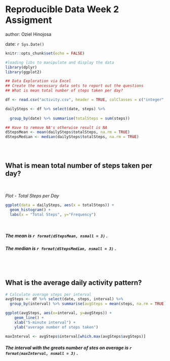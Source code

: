 
# Reproducible Data Week 2 Assigment

author: Oziel Hinojosa

date: `r Sys.Date()` 





```r
knitr::opts_chunk$set(echo = FALSE)
```

```r
#loading libs to manipulate and display the data
library(dplyr)
library(ggplot2)
```


```r
## Data Exploration via Excel
## Create the necessary data sets to report out the questions
## What is mean total number of steps taken per day?

df <- read.csv("activity.csv", header = TRUE, colClasses = c("integer", "Date", "integer"))

dailySteps <- df %>% select(date, steps) %>% 
  
  group_by(date) %>% summarise(totalSteps = sum(steps))

## Have to remove NA's otherwise result is NA
dStepsMean <- mean(dailySteps$totalSteps, na.rm = TRUE)
dStepsMedian <- median(dailySteps$totalSteps, na.rm = TRUE)
```
<br>

# 
## What is mean total number of steps taken per day?

<br>

*Plot - Total Steps per Day*

```r
ggplot(data = dailySteps, aes(x = totalSteps)) +
  geom_histogram() +
  labs(x = "Total Steps", y="Frequency")

```
<br>

##### The mean is `r format(dStepsMean, nsmall = 3)` .

##### The median is `r format(dStepsMedian, nsmall = 3)` .


<br>
<br>

  

## What is the average daily activity pattern?

```r
# Calculate average steps per interval
avgSteps <- df %>% select(date, steps, interval) %>% 
  group_by(interval) %>% summarise(avgSteps = mean(steps, na.rm = TRUE))

ggplot(avgSteps, aes(x=interval, y=avgSteps)) +
    geom_line() +
    xlab("5-minute interval") +
    ylab("average number of steps taken") 

maxInterval <- avgSteps$interval[which.max(avgSteps$avgSteps)]


```

##### The interval with the greats number of stes on average is `r format(maxInterval, nsmall = 3)` .

<br>
<br>
```r

```

